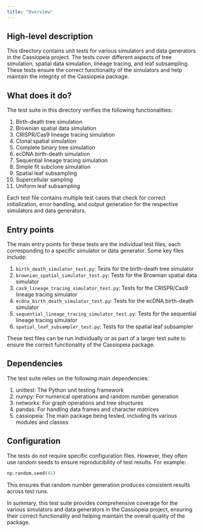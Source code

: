 ```yaml
---
title: "Overview"
---
```


## High-level description
This directory contains unit tests for various simulators and data generators in the Cassiopeia project. The tests cover different aspects of tree simulation, spatial data simulation, lineage tracing, and leaf subsampling. These tests ensure the correct functionality of the simulators and help maintain the integrity of the Cassiopeia package.

## What does it do?
The test suite in this directory verifies the following functionalities:

1. Birth-death tree simulation
2. Brownian spatial data simulation
3. CRISPR/Cas9 lineage tracing simulation
4. Clonal spatial simulation
5. Complete binary tree simulation
6. ecDNA birth-death simulation
7. Sequential lineage tracing simulation
8. Simple fit subclone simulation
9. Spatial leaf subsampling
10. Supercellular sampling
11. Uniform leaf subsampling

Each test file contains multiple test cases that check for correct initialization, error handling, and output generation for the respective simulators and data generators.

## Entry points
The main entry points for these tests are the individual test files, each corresponding to a specific simulator or data generator. Some key files include:

1. `birth_death_simulator_test.py`: Tests for the birth-death tree simulator
2. `brownian_spatial_simulator_test.py`: Tests for the Brownian spatial data simulator
3. `cas9_lineage_tracing_simulator_test.py`: Tests for the CRISPR/Cas9 lineage tracing simulator
4. `ecdna_birth_death_simulator_test.py`: Tests for the ecDNA birth-death simulator
5. `sequential_lineage_tracing_simulator_test.py`: Tests for the sequential lineage tracing simulator
6. `spatial_leaf_subsampler_test.py`: Tests for the spatial leaf subsampler

These test files can be run individually or as part of a larger test suite to ensure the correct functionality of the Cassiopeia package.

## Dependencies
The test suite relies on the following main dependencies:

1. unittest: The Python unit testing framework
2. numpy: For numerical operations and random number generation
3. networkx: For graph operations and tree structures
4. pandas: For handling data frames and character matrices
5. cassiopeia: The main package being tested, including its various modules and classes

## Configuration
The tests do not require specific configuration files. However, they often use random seeds to ensure reproducibility of test results. For example:

```python
np.random.seed(41)
```

This ensures that random number generation produces consistent results across test runs.

In summary, this test suite provides comprehensive coverage for the various simulators and data generators in the Cassiopeia project, ensuring their correct functionality and helping maintain the overall quality of the package.